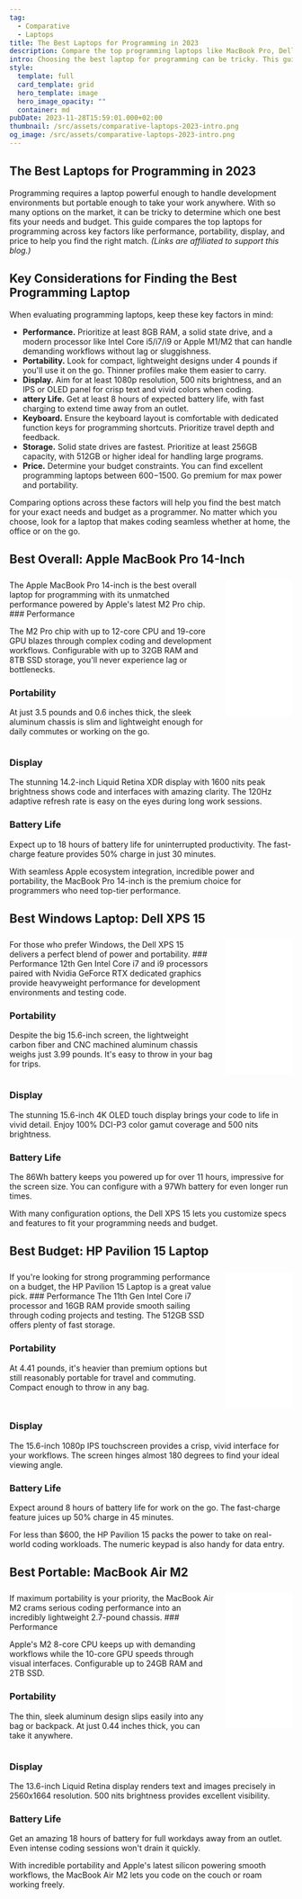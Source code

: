 ```yaml
---
tag:
  - Comparative
  - Laptops
title: The Best Laptops for Programming in 2023
description: Compare the top programming laptops like MacBook Pro, Dell XPS 15, and more based on performance, portability, display quality, battery life and price. Find the best match for your coding needs whether your priority is power, lightweight design, budget price or versatility to work anywhere.
intro: Choosing the best laptop for programming can be tricky. This guide compares key options to match different needs and budgets.
style:
  template: full
  card_template: grid
  hero_template: image
  hero_image_opacity: ""
  container: md
pubDate: 2023-11-28T15:59:01.000+02:00
thumbnail: /src/assets/comparative-laptops-2023-intro.png
og_image: /src/assets/comparative-laptops-2023-intro.png
---
```


## The Best Laptops for Programming in 2023

Programming requires a laptop powerful enough to handle development environments but portable enough to take your work anywhere. With so many options on the market, it can be tricky to determine which one best fits your needs and budget. This guide compares the top laptops for programming across key factors like performance, portability, display, and price to help you find the right match. *(Links are affiliated to support this blog.)*

## Key Considerations for Finding the Best Programming Laptop
When evaluating programming laptops, keep these key factors in mind:
* **Performance.** Prioritize at least 8GB RAM, a solid state drive, and a modern processor like Intel Core i5/i7/i9 or Apple M1/M2 that can handle demanding workflows without lag or sluggishness.
* **Portability.** Look for compact, lightweight designs under 4 pounds if you'll use it on the go. Thinner profiles make them easier to carry.
* **Display.** Aim for at least 1080p resolution, 500 nits brightness, and an IPS or OLED panel for crisp text and vivid colors when coding.
* **attery Life.** Get at least 8 hours of expected battery life, with fast charging to extend time away from an outlet.
* **Keyboard.** Ensure the keyboard layout is comfortable with dedicated function keys for programming shortcuts. Prioritize travel depth and feedback.
* **Storage.** Solid state drives are fastest. Prioritize at least 256GB capacity, with 512GB or higher ideal for handling large programs.
* **Price.** Determine your budget constraints. You can find excellent programming laptops between $600-$1500. Go premium for max power and portability.

Comparing options across these factors will help you find the best match for your exact needs and budget as a programmer. No matter which you choose, look for a laptop that makes coding seamless whether at home, the office or on the go.

## Best Overall: Apple MacBook Pro 14-Inch
<div style='display: flex; justify-content: space-between; margin-top: 25px;'>
<div style='width=80%; margin-right: 20px;'>
The Apple MacBook Pro 14-inch is the best overall laptop for programming with its unmatched performance powered by Apple's latest M2 Pro chip.
### Performance

The M2 Pro chip with up to 12-core CPU and 19-core GPU blazes through complex coding and development workflows. Configurable with up to 32GB RAM and 8TB SSD storage, you'll never experience lag or bottlenecks.

### Portability

At just 3.5 pounds and 0.6 inches thick, the sleek aluminum chassis is slim and lightweight enough for daily commutes or working on the go.
</div>
<div style='width=20%;'>
<iframe sandbox="allow-popups allow-scripts allow-modals allow-forms allow-same-origin" style="width:120px;height:240px;" marginwidth="0" marginheight="0" scrolling="no" frameborder="0" src="//ws-na.amazon-adsystem.com/widgets/q?ServiceVersion=20070822&OneJS=1&Operation=GetAdHtml&MarketPlace=US&source=ss&ref=as_ss_li_til&ad_type=product_link&tracking_id=developerbl0a-20&language=es_US&marketplace=amazon&region=US&placement=B0CM5KK44S&asins=B0CM5KK44S&linkId=0eaf20fbbd588b358e1aa7181514b5d0&show_border=true&link_opens_in_new_window=true"></iframe>
</div>
</div>


### Display
The stunning 14.2-inch Liquid Retina XDR display with 1600 nits peak brightness shows code and interfaces with amazing clarity. The 120Hz adaptive refresh rate is easy on the eyes during long work sessions.

### Battery Life

Expect up to 18 hours of battery life for uninterrupted productivity. The fast-charge feature provides 50% charge in just 30 minutes.

With seamless Apple ecosystem integration, incredible power and portability, the MacBook Pro 14-inch is the premium choice for programmers who need top-tier performance.

## Best Windows Laptop: Dell XPS 15

<div style='display: flex; justify-content: space-between; margin-top: 25px;'>
<div style='width=80%; margin-right: 20px;'>
For those who prefer Windows, the Dell XPS 15 delivers a perfect blend of power and portability.
### Performance
12th Gen Intel Core i7 and i9 processors paired with Nvidia GeForce RTX dedicated graphics provide heavyweight performance for development environments and testing code.

### Portability

Despite the big 15.6-inch screen, the lightweight carbon fiber and CNC machined aluminum chassis weighs just 3.99 pounds. It's easy to throw in your bag for trips.

</div>
<div style='width=20%;'>
<iframe sandbox="allow-popups allow-scripts allow-modals allow-forms allow-same-origin" style="width:120px;height:240px;" marginwidth="0" marginheight="0" scrolling="no" frameborder="0" src="//ws-na.amazon-adsystem.com/widgets/q?ServiceVersion=20070822&OneJS=1&Operation=GetAdHtml&MarketPlace=US&source=ss&ref=as_ss_li_til&ad_type=product_link&tracking_id=developerbl0a-20&language=es_US&marketplace=amazon&region=US&placement=B0CDNWM4VT&asins=B0CDNWM4VT&linkId=d3873981b7fe99ce646d01bc92d2e696&show_border=true&link_opens_in_new_window=true"></iframe>
</div>
</div>


### Display

The stunning 15.6-inch 4K OLED touch display brings your code to life in vivid detail. Enjoy 100% DCI-P3 color gamut coverage and 500 nits brightness.

### Battery Life
The 86Wh battery keeps you powered up for over 11 hours, impressive for the screen size. You can configure with a 97Wh battery for even longer run times.

With many configuration options, the Dell XPS 15 lets you customize specs and features to fit your programming needs and budget.

## Best Budget: HP Pavilion 15 Laptop

<div style='display: flex; justify-content: space-between; margin-top: 25px;'>
<div style='width=80%; margin-right: 20px;'>
If you're looking for strong programming performance on a budget, the HP Pavilion 15 Laptop is a great value pick.
### Performance
The 11th Gen Intel Core i7 processor and 16GB RAM provide smooth sailing through coding projects and testing. The 512GB SSD offers plenty of fast storage.

### Portability
At 4.41 pounds, it's heavier than premium options but still reasonably portable for travel and commuting. Compact enough to throw in any bag.

</div>
<div style='width=20%;'>
<iframe sandbox="allow-popups allow-scripts allow-modals allow-forms allow-same-origin" style="width:120px;height:240px;" marginwidth="0" marginheight="0" scrolling="no" frameborder="0" src="//ws-na.amazon-adsystem.com/widgets/q?ServiceVersion=20070822&OneJS=1&Operation=GetAdHtml&MarketPlace=US&source=ss&ref=as_ss_li_til&ad_type=product_link&tracking_id=developerbl0a-20&language=es_US&marketplace=amazon&region=US&placement=B0C9MYQ4GG&asins=B0C9MYQ4GG&linkId=00de5af156697dfabf3a38b6e52f79e5&show_border=true&link_opens_in_new_window=true"></iframe>
</div>
</div>



### Display

The 15.6-inch 1080p IPS touchscreen provides a crisp, vivid interface for your workflows. The screen hinges almost 180 degrees to find your ideal viewing angle.

### Battery Life

Expect around 8 hours of battery life for work on the go. The fast-charge feature juices up 50% charge in 45 minutes.

For less than $600, the HP Pavilion 15 packs the power to take on real-world coding workloads. The numeric keypad is also handy for data entry.

## Best Portable: MacBook Air M2

<div style='display: flex; justify-content: space-between; margin-top: 25px;'>
<div style='width=80%; margin-right: 20px;'>
If maximum portability is your priority, the MacBook Air M2 crams serious coding performance into an incredibly lightweight 2.7-pound chassis.
### Performance

Apple's M2 8-core CPU keeps up with demanding workflows while the 10-core GPU speeds through visual interfaces. Configurable up to 24GB RAM and 2TB SSD.

### Portability

The thin, sleek aluminum design slips easily into any bag or backpack. At just 0.44 inches thick, you can take it anywhere.

</div>
<div style='width=20%;'>
<iframe sandbox="allow-popups allow-scripts allow-modals allow-forms allow-same-origin" style="width:120px;height:240px;" marginwidth="0" marginheight="0" scrolling="no" frameborder="0" src="//ws-na.amazon-adsystem.com/widgets/q?ServiceVersion=20070822&OneJS=1&Operation=GetAdHtml&MarketPlace=US&source=ss&ref=as_ss_li_til&ad_type=product_link&tracking_id=developerbl0a-20&language=es_US&marketplace=amazon&region=US&placement=B0CB9BWMPY&asins=B0CB9BWMPY&linkId=c50b1e73d11e14aa21f2fd3edee04cad&show_border=true&link_opens_in_new_window=true"></iframe></div>
</div>



### Display

The 13.6-inch Liquid Retina display renders text and images precisely in 2560x1664 resolution. 500 nits brightness provides excellent visibility.

### Battery Life

Get an amazing 18 hours of battery for full workdays away from an outlet. Even intense coding sessions won't drain it quickly.

With incredible portability and Apple's latest silicon powering smooth workflows, the MacBook Air M2 lets you code on the couch or roam working freely.